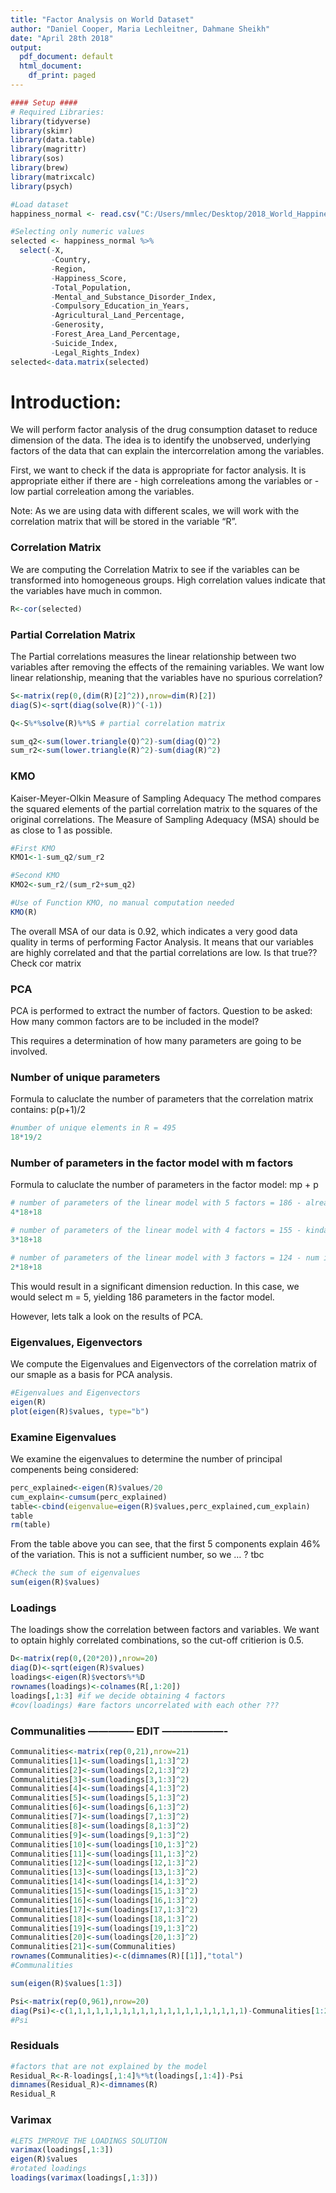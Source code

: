 ```yaml
---
title: "Factor Analysis on World Dataset"
author: "Daniel Cooper, Maria Lechleitner, Dahmane Sheikh"
date: "April 28th 2018"
output:
  pdf_document: default
  html_document:
    df_print: paged
---
```


```r
#### Setup ####
# Required Libraries:
library(tidyverse)
library(skimr)
library(data.table)
library(magrittr)
library(sos)
library(brew)
library(matrixcalc)
library(psych)

#Load dataset
happiness_normal <- read.csv("C:/Users/mmlec/Desktop/2018_World_Happiness_Multivariate_Analysis/DATA/full_best_df.csv")

#Selecting only numeric values
selected <- happiness_normal %>%
  select(-X,
         -Country,
         -Region,
         -Happiness_Score,
         -Total_Population,
         -Mental_and_Substance_Disorder_Index,
         -Compulsory_Education_in_Years,
         -Agricultural_Land_Percentage,
         -Generosity,
         -Forest_Area_Land_Percentage,
         -Suicide_Index,
         -Legal_Rights_Index)
selected<-data.matrix(selected)

```


# Introduction:
We will perform factor analysis of the drug consumption dataset to reduce dimension of the data. The idea is to identify the unobserved, underlying factors of the data that can explain the intercorrelation among the variables. 

First, we want to check if the data is appropriate for factor analysis. It is appropriate either if there are
- high correleations among the variables or
- low partial correleation among the variables.

Note: As we are using data with different scales, we will work with the correlation matrix that will be stored in the variable "R". 

### Correlation Matrix

We are computing the Correlation Matrix to see if the variables can be transformed into homogeneous groups. High correlation values indicate that the variables have much in common.

```r
R<-cor(selected)

```

### Partial Correlation Matrix

The Partial correlations measures the linear relationship between two variables after removing the effects of the remaining variables. We want low linear relationship, meaning that the variables have no spurious correlation?

```r
S<-matrix(rep(0,(dim(R)[2]^2)),nrow=dim(R)[2])
diag(S)<-sqrt(diag(solve(R))^(-1))

Q<-S%*%solve(R)%*%S # partial correlation matrix

sum_q2<-sum(lower.triangle(Q)^2)-sum(diag(Q)^2)
sum_r2<-sum(lower.triangle(R)^2)-sum(diag(R)^2)

```

### KMO

Kaiser-Meyer-Olkin Measure of Sampling Adequacy
The method compares the squared elements of the partial correlation matrix to the squares of the original correlations. The Measure of Sampling Adequacy (MSA) should be as close to 1 as possible.

```r
#First KMO
KMO1<-1-sum_q2/sum_r2

#Second KMO
KMO2<-sum_r2/(sum_r2+sum_q2)

#Use of Function KMO, no manual computation needed
KMO(R) 

```

The overall MSA of our data is 0.92, which indicates a very good data quality in terms of performing Factor Analysis. It means that our variables are highly correlated and that the partial correlations are low. Is that true?? Check cor matrix

### PCA

PCA is performed to extract the number of factors. Question to be asked: How many common factors are to be included in the model?

This requires a determination of how many parameters are going to be involved.

### Number of unique parameters

Formula to caluclate the number of parameters that the correlation matrix contains: p(p+1)/2

```r
#number of unique elements in R = 495
18*19/2

```

### Number of parameters in the factor model with m factors

Formula to caluclate the number of parameters in the factor model: mp + p


```r
# number of parameters of the linear model with 5 factors = 186 - already a big reduction
4*18+18

# number of parameters of the linear model with 4 factors = 155 - kinda same reduction
3*18+18

# number of parameters of the linear model with 3 factors = 124 - num is not decreasing so much
2*18+18

```

This would result in a significant dimension reduction.
In this case, we would select m = 5, yielding 186 parameters in the factor model.

However, lets talk a look on the results of PCA.

### Eigenvalues, Eigenvectors

We compute the Eigenvalues and Eigenvectors of the correlation matrix of our smaple as a basis for PCA analysis.

```r
#Eigenvalues and Eigenvectors
eigen(R)
plot(eigen(R)$values, type="b")

```

### Examine Eigenvalues

We examine the eigenvalues to determine the number of principal compenents being considered:

```r
perc_explained<-eigen(R)$values/20
cum_explain<-cumsum(perc_explained)
table<-cbind(eigenvalue=eigen(R)$values,perc_explained,cum_explain)
table
rm(table)

```

From the table above you can see, that the first 5 components explain 46% of the variation. This is not a sufficient number, so we ... ? tbc

```r
#Check the sum of eigenvalues
sum(eigen(R)$values)

```

### Loadings

The loadings show the correlation between factors and variables. We want to optain highly correlated combinations, so the cut-off critierion is 0.5.

```r
D<-matrix(rep(0,(20*20)),nrow=20)
diag(D)<-sqrt(eigen(R)$values)
loadings<-eigen(R)$vectors%*%D
rownames(loadings)<-colnames(R[,1:20])
loadings[,1:3] #if we decide obtaining 4 factors
#cov(loadings) #are factors uncorrelated with each other ???

```

### Communalities -------------- EDIT -------------------

```r
Communalities<-matrix(rep(0,21),nrow=21)
Communalities[1]<-sum(loadings[1,1:3]^2)
Communalities[2]<-sum(loadings[2,1:3]^2)
Communalities[3]<-sum(loadings[3,1:3]^2)
Communalities[4]<-sum(loadings[4,1:3]^2)
Communalities[5]<-sum(loadings[5,1:3]^2)
Communalities[6]<-sum(loadings[6,1:3]^2)
Communalities[7]<-sum(loadings[7,1:3]^2)
Communalities[8]<-sum(loadings[8,1:3]^2)
Communalities[9]<-sum(loadings[9,1:3]^2)
Communalities[10]<-sum(loadings[10,1:3]^2)
Communalities[11]<-sum(loadings[11,1:3]^2)
Communalities[12]<-sum(loadings[12,1:3]^2)
Communalities[13]<-sum(loadings[13,1:3]^2)
Communalities[14]<-sum(loadings[14,1:3]^2)
Communalities[15]<-sum(loadings[15,1:3]^2)
Communalities[16]<-sum(loadings[16,1:3]^2)
Communalities[17]<-sum(loadings[17,1:3]^2)
Communalities[18]<-sum(loadings[18,1:3]^2)
Communalities[19]<-sum(loadings[19,1:3]^2)
Communalities[20]<-sum(loadings[20,1:3]^2)
Communalities[21]<-sum(Communalities)
rownames(Communalities)<-c(dimnames(R)[[1]],"total")
#Communalities

sum(eigen(R)$values[1:3])

Psi<-matrix(rep(0,961),nrow=20)
diag(Psi)<-c(1,1,1,1,1,1,1,1,1,1,1,1,1,1,1,1,1,1,1,1)-Communalities[1:20]
#Psi

```

### Residuals

```r
#factors that are not explained by the model
Residual_R<-R-loadings[,1:4]%*%t(loadings[,1:4])-Psi
dimnames(Residual_R)<-dimnames(R)
Residual_R

```

### Varimax

```r
#LETS IMPROVE THE LOADINGS SOLUTION
varimax(loadings[,1:3])
eigen(R)$values
#rotated loadings
loadings(varimax(loadings[,1:3]))

```
